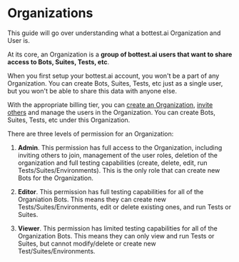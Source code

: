# Organizations


This guide will go over understanding what a bottest.ai Organization and User is.

At its core, an Organization is a **group of bottest.ai users that want to share access to Bots, Suites,
Tests, etc**.

When you first setup your bottest.ai account, you won't be a part of any Organization. You can create
Bots, Suites, Tests, etc just as a single user, but you won't be able to share this data with anyone else.

With the appropriate billing tier, you can [create an Organization](/tutorials/create-an-organization),
[invite others](/tutorials/invite-to-an-organization) and manage the users in the Organization. You can
create Bots, Suites, Tests, etc under this Organization.

There are three levels of permission for an Organization:
1. **Admin**. This permission has full access to the Organization, including inviting others to join, management
of the user roles, deletion of the organization and full testing capabilities (create, delete, edit, run
Tests/Suites/Environments). This is the only role that can create new Bots for the Organization.

2. **Editor**. This permission has full testing capabilities for all of the Organiation Bots. This means they
can create new Tests/Suites/Environments, edit or delete existing ones, and run Tests or Suites.

3. **Viewer**. This permission has limited testing capabilities for all of the Organization Bots. This means they
can only view and run Tests or Suites, but cannot modify/delete or create new Test/Suites/Environments.